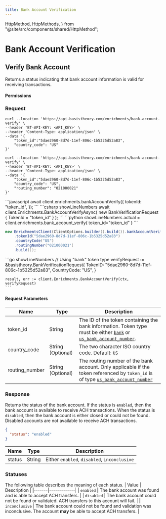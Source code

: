 ```yaml
---
title: Bank Account Verification
---
```


  HttpMethod,
  HttpMethods,
} from "@site/src/components/shared/HttpMethod";

# Bank Account Verification

## Verify Bank Account

Returns a status indicating that bank account information is valid for receiving transactions.

<HttpMethod
  method={HttpMethods.POST}
  endpoint="https://api.basistheory.com/enrichments/bank-account-verify"
/>

#### Permissions

<Permission content="token:use" />

### Request

<Tabs className="bt-tabs" groupId="languages">
  <TabItem value="shell" label="cURL">

```shell showLineNumbers title="Using &#8220;bank&#8220; token type"
curl --location 'https://api.basistheory.com/enrichments/bank-account-verify' \
--header 'BT-API-KEY: <API_KEY>' \
--header 'Content-Type: application/json' \
--data '{
    "token_id":"5dae2960-8d7d-11ef-806c-1b5325d52a83",
    "country_code": "US"
}'
```

```shell showLineNumbers title="Using &#8220;us_bank_account_number&#8220; token type"
curl --location 'https://api.basistheory.com/enrichments/bank-account-verify' \
--header 'BT-API-KEY: <API_KEY>' \
--header 'Content-Type: application/json' \
--data '{
    "token_id":"5dae2960-8d7d-11ef-806c-1b5325d52a83",
    "country_code": "US",
    "routing_number": "021000021"
}'
```
  </TabItem>

  <TabItem value="node" label="Node">
```javascript
await client.enrichments.bankAccountVerify({
    tokenId: "token_id",
});
```
  </TabItem>
  <TabItem value="csharp" label="C#">
```csharp showLineNumbers
await client.Enrichments.BankAccountVerifyAsync(
    new BankVerificationRequest { TokenId = "token_id" }
);
```
  </TabItem>
  <TabItem value="python" label="Python">
```python showLineNumbers
actual = client.enrichments.bank_account_verify(
    token_id="token_id"
)
```
  </TabItem>
    <TabItem value="java" label="Java">

```java showLineNumbers
new EnrichmentsClient(ClientOptions.builder().build()).bankAccountVerify(BankVerificationRequest.builder()
    .tokenId("5dae2960-8d7d-11ef-806c-1b5325d52a83")
    .countryCode("US")
    .routingNumber("021000021")
    .build());
```

  </TabItem>

  <TabItem value="go" label="Go">
    ```go showLineNumbers
    // Using "bank" token type
    verifyRequest := &basistheory.BankVerificationRequest{
        TokenID:     "5dae2960-8d7d-11ef-806c-1b5325d52a83",
        CountryCode: "US",
    }
    
    result, err := client.Enrichments.BankAccountVerify(ctx, verifyRequest)
    ```
  </TabItem>
</Tabs>

#### Request Parameters

| Name   | Type   | Description                                                                  |
|--------|--------|------------------------------------------------------------------------------|
| token_id   | String | The ID of the token containing the bank information. Token type must be either [`bank`](/docs/api/tokens/token-types#bank) or [`us_bank_account_number`](/docs/api/tokens/token-types#us-bank-account-number).  |
| country_code    | String (Optional) | The two character ISO country code. Default: `US` |
| routing_number    | String (Optional) | The routing number of the bank account. Only applicable if the token referenced by `token_id` is of type [`us_bank_account_number`](/docs/api/tokens/token-types#us-bank-account-number) |

### Response

Returns the status of the bank account.
If the status is `enabled`, then the bank account is available to receive ACH transactions.
When the status is `disabled`, then the bank account is either closed or could not be found.
Disabled accounts are not available to receive ACH transactions.

```json showLineNumbers
{
  "status": "enabled"
}
```

| Name   | Type   | Description                                                                  |
|--------|--------|------------------------------------------------------------------------------|
| status   | String | Either `enabled`, `disabled`, `inconclusive`  |

### Statuses

The following table describes the meaning of each status.
| Value | Description |
|-------|-------------|
| `enabled` | The bank account was found and is able to accept ACH transfers. |
| `disabled` | The bank account could not be found or validated. ACH transfers to this account will fail. |
| `inconclusive` | The bank account could not be found and validation was inconclusive. The account **may** be able to accept ACH transfers. |
